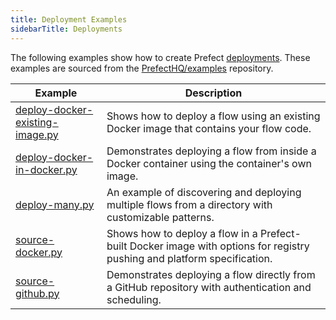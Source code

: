 ```yaml
---
title: Deployment Examples
sidebarTitle: Deployments
---
```


The following examples show how to create Prefect [deployments](/v3/deploy/index).
These examples are sourced from the [PrefectHQ/examples](https://github.com/PrefectHQ/examples) repository.

| Example | Description |
|---------|-------------|
| [deploy-docker-existing-image.py](https://github.com/PrefectHQ/examples/blob/main/deploy/deploy-docker-existing-image.py) | Shows how to deploy a flow using an existing Docker image that contains your flow code. |
| [deploy-docker-in-docker.py](https://github.com/PrefectHQ/examples/blob/main/deploy/deploy-docker-in-docker.py) | Demonstrates deploying a flow from inside a Docker container using the container's own image. |
| [deploy-many.py](https://github.com/PrefectHQ/examples/blob/main/deploy/deploy-many.py) | An example of discovering and deploying multiple flows from a directory with customizable patterns. |
| [source-docker.py](https://github.com/PrefectHQ/examples/blob/main/deploy/source-docker.py) | Shows how to deploy a flow in a Prefect-built Docker image with options for registry pushing and platform specification. |
| [source-github.py](https://github.com/PrefectHQ/examples/blob/main/deploy/source-github.py) | Demonstrates deploying a flow directly from a GitHub repository with authentication and scheduling. |
